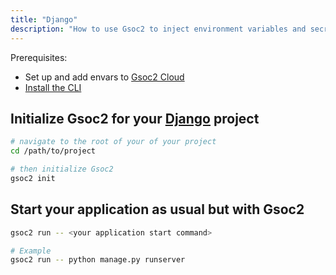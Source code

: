 ```yaml
---
title: "Django"
description: "How to use Gsoc2 to inject environment variables and secrets into a Django app."
---
```


Prerequisites:

- Set up and add envars to [Gsoc2 Cloud](https://app.gsoc2.com)
- [Install the CLI](/cli/overview)

## Initialize Gsoc2 for your [Django](https://www.djangoproject.com) project

```bash
# navigate to the root of your of your project 
cd /path/to/project

# then initialize Gsoc2
gsoc2 init
```

## Start your application as usual but with Gsoc2

```bash
gsoc2 run -- <your application start command>

# Example
gsoc2 run -- python manage.py runserver
```
